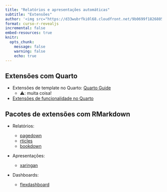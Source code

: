 ```yaml
---
title: "Relatórios e apresentações automáticas"
subtitle: "Extensões"
author: '<img src="https://d33wubrfki0l68.cloudfront.net/9b0699f18268059bdd2e5c21538a29eade7cbd2b/67e5c/img/logo/cursor1-5.png" width="30%">'
format: curso-r-revealjs
incremental: false
embed-resources: true
knitr:
  opts_chunk: 
    message: false
    warning: false
    echo: true
---
```


## Extensões com Quarto

- Extensões de template no Quarto: [Quarto Guide](https://quarto.org/docs/guide/)
    - ⚠️: muita coisa!
    
    
- [Extensões de funcionalidade no Quarto](https://quarto.org/docs/extensions/)    

## Pacotes de extensões com RMarkdown

- Relatórios:

  - [pagedown](https://github.com/rstudio/pagedown)
  - [rticles](https://github.com/rstudio/rticles)
  - [bookdown](https://github.com/rstudio/bookdown)

- Apresentações:

  - [xaringan](https://github.com/yihui/xaringan)

- Dashboards:
  - [flexdashboard](https://github.com/rstudio/flexdashboard) 
